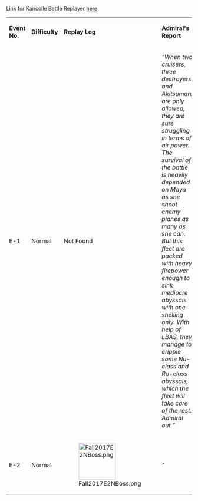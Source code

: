 


<p style="text-align:center;">Link for Kancolle Battle Replayer [https://kc3kai.github.io/kancolle-replay/battleplayer.html here]</p>
{| border="1" cellspacing="1" cellpadding="1" style="width:500px;height:100px;" class="article-table" align="center"
|'''Event No.'''
|'''Difficulty'''
|'''Replay Log'''
|'''Admiral's Report'''
|-
|E-1
|Normal
|Not Found
|''"When two cruisers, three destroyers and Akitsumaru are only allowed, they are sure struggling in terms of air power. The survival of the battle is heavily depended on Maya as she shoot enemy planes as many as she can. But this fleet are packed with heavy firepower enough to sink mediocre abyssals with one shelling only. With help of LBAS, they manage to cripple some Nu-class and Ru-class abyssals, which the fleet will take care of the rest. Admiral out."''
|-
|E-2
|Normal
|[[File:Fall2017E2NBoss.png|thumb|100px]]
|''"''
|}